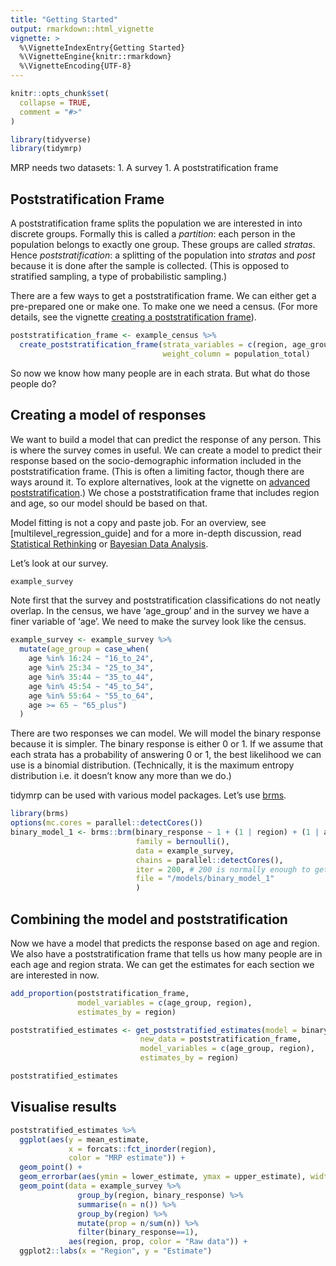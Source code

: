 ```yaml
---
title: "Getting Started"
output: rmarkdown::html_vignette
vignette: >
  %\VignetteIndexEntry{Getting Started}
  %\VignetteEngine{knitr::rmarkdown}
  %\VignetteEncoding{UTF-8}
---
```


```r
knitr::opts_chunk$set(
  collapse = TRUE,
  comment = "#>"
)
```

```r
library(tidyverse)
library(tidymrp)
```

MRP needs two datasets:
1. A survey
1. A poststratification frame

## Poststratification Frame

A poststratification frame splits the population we are interested in into discrete groups. Formally this is called a _partition_: each person in the population belongs to exactly one group. These groups are called _stratas_. Hence _poststratification_: a splitting of the population into _stratas_ and _post_ because it is done after the sample is collected. (This is opposed to stratified sampling, a type of probabilistic sampling.)

There are a few ways to get a poststratification frame. We can either get a pre-prepared one or make one. To make one we need a census. (For more details, see the vignette [creating a poststratification frame](creating_a_poststratification_frame)).

```r
poststratification_frame <- example_census %>%
  create_poststratification_frame(strata_variables = c(region, age_group),
                                  weight_column = population_total)
```

So now we know how many people are in each strata. But what do those people do?

## Creating a model of responses

We want to build a model that can predict the response of any person. This is where the survey comes in useful. We can create a model to predict their response based on the socio-demographic information included in the poststratification frame. (This is often a limiting factor, though there are ways around it. To explore alternatives, look at the vignette on [advanced poststratification](advanced_poststratification).) We chose a poststratification frame that includes region and age, so our model should be based on that.

Model fitting is not a copy and paste job. For an overview, see [multilevel_regression_guide] and for a more in-depth discussion, read [Statistical Rethinking](https://xcelab.net/rm/statistical-rethinking/) or [Bayesian Data Analysis](http://www.stat.columbia.edu/~gelman/book/).

Let's look at our survey.

```r
example_survey
```

Note first that the survey and poststratification classifications do not neatly overlap. In the census, we have 'age_group' and in the survey we have a finer variable of 'age'. We need to make the survey look like the census.

```r
example_survey <- example_survey %>%
  mutate(age_group = case_when(
    age %in% 16:24 ~ "16_to_24",
    age %in% 25:34 ~ "25_to_34",
    age %in% 35:44 ~ "35_to_44",
    age %in% 45:54 ~ "45_to_54",
    age %in% 55:64 ~ "55_to_64",
    age >= 65 ~ "65_plus")
  )
```

There are two responses we can model. We will model the binary response because it is simpler. The binary response is either 0 or 1. If we assume that each strata has a probability of answering 0 or 1, the best likelihood we can use is a binomial distribution. (Technically, it is the maximum entropy distribution i.e. it doesn't know any more than we do.)

tidymrp can be used with various model packages. Let's use [brms](https://paul-buerkner.github.io/brms/).

```r
library(brms)
options(mc.cores = parallel::detectCores())
binary_model_1 <- brms::brm(binary_response ~ 1 + (1 | region) + (1 | age_group),
                            family = bernoulli(),
                            data = example_survey,
                            chains = parallel::detectCores(),
                            iter = 200, # 200 is normally enough to get the idea
                            file = "/models/binary_model_1"
                            )
```

## Combining the model and poststratification

Now we have a model that predicts the response based on age and region. We also have a poststratification frame that tells us how many people are in each age and region strata. We can get the estimates for each section we are interested in now.


<!-- ```{r} -->
<!-- strata_estimates <- get_strata_estimates(model = binary_model_1, -->
<!--                                          new_data = poststratification_frame, -->
<!--                                          group_variables = c(age_group, region), lower_confidence = 0.2) -->
<!-- ``` -->

<!-- Often we are less interested in the results by strata, as we are in the results by region. -->

<!-- ```{r} -->
<!-- strata_estimates %>% -->
<!--   left_join(poststratification_frame, by = c("age_group", "region")) -->
<!-- ``` -->


```r
add_proportion(poststratification_frame,
               model_variables = c(age_group, region),
               estimates_by = region)
```

```r
poststratified_estimates <- get_poststratified_estimates(model = binary_model_1,
                             new_data = poststratification_frame,
                             model_variables = c(age_group, region),
                             estimates_by = region)

poststratified_estimates
```



## Visualise results

```r
poststratified_estimates %>% 
  ggplot(aes(y = mean_estimate,
             x = forcats::fct_inorder(region),
             color = "MRP estimate")) + 
  geom_point() +
  geom_errorbar(aes(ymin = lower_estimate, ymax = upper_estimate), width = 0) +
  geom_point(data = example_survey %>% 
               group_by(region, binary_response) %>%
               summarise(n = n()) %>% 
               group_by(region) %>% 
               mutate(prop = n/sum(n)) %>% 
               filter(binary_response==1), 
             aes(region, prop, color = "Raw data")) +
  ggplot2::labs(x = "Region", y = "Estimate")
```

